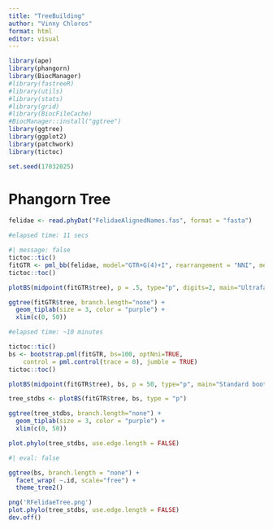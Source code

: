 ```yaml
---
title: "TreeBuilding"
author: "Vinny Chloros"
format: html
editor: visual
---
```


```r
library(ape)
library(phangorn)
library(BiocManager)
#library(fastreeR)
#library(utils)
#library(stats)
#library(grid)
#library(BiocFileCache)
#BiocManager::install("ggtree")
library(ggtree)
library(ggplot2)
library(patchwork)
library(tictoc)

set.seed(17032025)
```

# Phangorn Tree

```r
felidae <- read.phyDat("FelidaeAlignedNames.fas", format = "fasta")
```

```r
#elapsed time: 11 secs

#| message: false
tictoc::tic()
fitGTR <- pml_bb(felidae, model="GTR+G(4)+I", rearrangement = "NNI", method = "ultrametric")
tictoc::toc()
```

```r
plotBS(midpoint(fitGTR$tree), p = .5, type="p", digits=2, main="Ultrafast bootstrap")
```

```r
ggtree(fitGTR$tree, branch.length="none") +
  geom_tiplab(size = 3, color = "purple") +
  xlim(c(0, 50))
```

```r
#elapsed time: ~10 minutes

tictoc::tic()
bs <- bootstrap.pml(fitGTR, bs=100, optNni=TRUE,
    control = pml.control(trace = 0), jumble = TRUE)
tictoc::toc()
```

```r
plotBS(midpoint(fitGTR$tree), bs, p = 50, type="p", main="Standard bootstrap")

tree_stdbs <- plotBS(fitGTR$tree, bs, type = "p")

ggtree(tree_stdbs, branch.length="none") +
  geom_tiplab(size = 3, color = "purple") +
  xlim(c(0, 50))

plot.phylo(tree_stdbs, use.edge.length = FALSE)

```

```r
#| eval: false

ggtree(bs, branch.length = "none") + 
  facet_wrap( ~.id, scale="free") + 
  theme_tree2()
```

```r
png('RFelidaeTree.png')
plot.phylo(tree_stdbs, use.edge.length = FALSE)
dev.off()
```
